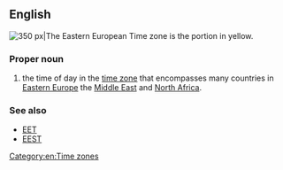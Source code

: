 ==English==
[[Image:Time zones of Europe.svg|thumb|right|350 px|The Eastern European Time zone is the portion in yellow.]]
{{wikipedia}}

===Proper noun===
{{en-proper noun|head=[[eastern|Eastern]] [[European]] [[time|Time]]}}

# the time of day in the [[time zone]] that encompasses many countries in [[Eastern Europe]] the [[Middle East]] and [[North Africa]].

===See also===
* [[EET]]
* [[EEST]]

[[Category:en:Time zones]]